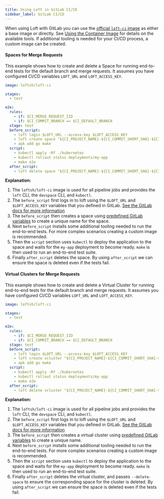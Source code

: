 ```yaml
---
title: Using Loft in GitLab CI/CD
sidebar_label: GitLab CI/CD
---
```



When using Loft with GitLab you can use the [official `loft-ci` image](https://hub.docker.com/r/loftsh/loft-ci) as either a base image or directly. See [Using the Container Image](#using-the-container-image) for details on the available tools. If additional tooling is needed for your CI/CD process, a custom image can be created.

#### Spaces for Merge Requests

This example shows how to create and delete a Space for running end-to-end tests for the default branch and merge requests. It assumes you have configured CI/CD variables `LOFT_URL` and `LOFT_ACCESS_KEY`.

```yaml {}
image: loftsh/loft-ci

stages:
  - test

e2e:
  rules:
    - if: $CI_MERGE_REQUEST_IID
    - if: $CI_COMMIT_BRANCH == $CI_DEFAULT_BRANCH
  stage: test
  before_script:
    - loft login $LOFT_URL --access-key $LOFT_ACCESS_KEY
    - loft create space "${CI_PROJECT_NAME}-${CI_COMMIT_SHORT_SHA}-${CI_PIPELINE_ID}"
    - apk add go make
  script:
    - kubectl apply -Rf ./kubernetes
    - kubectl rollout status deployments/my-app
    - make e2e
  after_script:
    - loft delete space "${CI_PROJECT_NAME}-${CI_COMMIT_SHORT_SHA}-${CI_PIPELINE_ID}"

```

**Explanation:**
1. The `loftsh/loft-ci` image is used for all pipeline jobs and provides the `loft` CLI, the `devspace` CLI, and `kubectl`.
2. The `before_script` first logs in to loft using the `$LOFT_URL` and `$LOFT_ACCESS_KEY` variables that you defined in GitLab. [See the GitLab docs for more information](https://docs.gitlab.com/ee/ci/variables/)
3. The `before_script` then creates a space using [predefined GitLab variables](https://docs.gitlab.com/ee/ci/variables/predefined_variables.html) to create a unique name for the space.
4. Next `before_script` installs some additional tooling needed to run the end-to-end tests. For more complex scenarios creating a custom image is recommended.
5. Then the `script` section uses `kubectl` to deploy the application to the space and waits for the `my-app` deployment to become ready. `make` is then used to run an end-to-end test suite.
6. Finally `after_script` deletes the space. By using `after_script` we can ensure the space is deleted even if the tests fail.

#### Virtual Clusters for Merge Requests

This example shows how to create and delete a Virtual Cluster for running end-to-end tests for the default branch and merge requests. It assumes you have configured CI/CD variables `LOFT_URL` and `LOFT_ACCESS_KEY`.

```yaml
image: loftsh/loft-ci

stages:
  - test

e2e:
  rules:
    - if: $CI_MERGE_REQUEST_IID
    - if: $CI_COMMIT_BRANCH == $CI_DEFAULT_BRANCH
  stage: test
  before_script:
    - loft login $LOFT_URL --access-key $LOFT_ACCESS_KEY
    - loft create vcluster "${CI_PROJECT_NAME}-${CI_COMMIT_SHORT_SHA}-${CI_PIPELINE_ID}"
    - apk add go make
  script:
    - kubectl apply -Rf ./kubernetes
    - kubectl rollout status deployments/my-app
    - make e2e
  after_script:
    - loft delete vcluster "${CI_PROJECT_NAME}-${CI_COMMIT_SHORT_SHA}-${CI_PIPELINE_ID}" --delete-space

```

**Explanation:**
1. The `loftsh/loft-ci` image is used for all pipeline jobs and provides the `loft` CLI, the `devspace` CLI, and `kubectl`.
2. The `before_script` first logs in to loft using the `$LOFT_URL` and `$LOFT_ACCESS_KEY` variables that you defined in GitLab. [See the GitLab docs for more information](https://docs.gitlab.com/ee/ci/variables/)
3. The `before_script` then creates a virtual cluster using [predefined GitLab variables](https://docs.gitlab.com/ee/ci/variables/predefined_variables.html) to create a unique name.
4. Next `before_script` installs some additional tooling needed to run the end-to-end tests. For more complex scenarios creating a custom image is recommended.
5. Then the `script` section uses `kubectl` to deploy the application to the space and waits for the `my-app` deployment to become ready. `make` is then used to run an end-to-end test suite.
6. Finally `after_script` deletes the virtual cluster, and passes `--delete-space` to ensure the corresponding space for the cluster is deleted. By using `after_script` we can ensure the space is deleted even if the tests fail.
